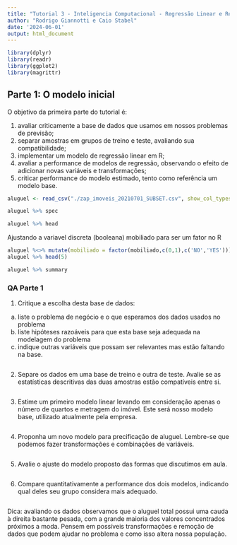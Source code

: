 ```yaml
---
title: "Tutorial 3 - Inteligencia Computacional - Regressão Linear e Regularização"
author: "Rodrigo Giannotti e Caio Stabel"
date: '2024-06-01'
output: html_document
---
```


```r
library(dplyr)
library(readr)
library(ggplot2)
library(magrittr)
```

## Parte 1: O modelo inicial

O objetivo da primeira parte do tutorial é:


1.	avaliar criticamente a base de dados que usamos em nossos problemas de previsão;
2.	separar amostras em grupos de treino e teste, avaliando sua compatibilidade;
3.	implementar um modelo de regressão linear em R;
4.	avaliar a performance de modelos de regressão, observando o efeito de adicionar novas variáveis e transformações;
5.	criticar performance do modelo estimado, tento como referência um modelo base.


```r
aluguel <- read_csv("./zap_imoveis_20210701_SUBSET.csv", show_col_types = FALSE)
```

```r
aluguel %>% spec
```

```r
aluguel %>% head
```

Ajustando a variavel discreta (booleana) mobiliado para ser um fator no R

```r
aluguel %<>% mutate(mobiliado = factor(mobiliado,c(0,1),c('NO','YES')))
aluguel %>% head(5)
```


```r
aluguel %>% summary 
``` 


### QA Parte 1

1.	Critique a escolha desta base de dados:
  a.	liste o problema de negócio e o que esperamos dos dados usados no problema
  b.	liste hipóteses razoáveis para que esta base seja adequada na modelagem do problema
  c.	indique outras variáveis que possam ser relevantes mas estão faltando na base.
```r

```

  
2.	Separe os dados em uma base de treino e outra de teste. Avalie se as estatísticas descritivas das duas amostras estão compatíveis entre si.
```r

```


3.	Estime um primeiro modelo linear levando em consideração apenas o número de quartos e metragem do imóvel. Este será nosso modelo base, utilizado atualmente pela empresa.
```r

```

4.	Proponha um novo modelo para precificação de aluguel. Lembre-se que podemos fazer transformações e combinações de variáveis.
```r

```

5.	Avalie o ajuste do modelo proposto das formas que discutimos em aula.
```r

```

6.	Compare quantitativamente a performance dos dois modelos, indicando qual deles seu grupo considera mais adequado.
```r

```

Dica: avaliando os dados observamos que o aluguel total possui uma cauda à direita bastante pesada, com a grande maioria dos valores concentrados próximos a moda. Pensem em possíveis transformações e remoção de dados que podem ajudar no problema e como isso altera nossa população.


